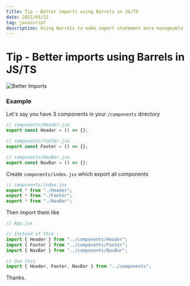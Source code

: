 ```yaml
---
title: Tip - Better imports using Barrels in JS/TS
date: 2021/05/12
tag: javascript
description: Using Barrels to make import statement more manageable
---
```


# Tip - Better imports using Barrels in JS/TS


<Image
  src="/images/Imports.jsx.svg"
  alt="Better Imports"
  width={700}
  height={480}
  layout="responsive"
  quality={100}
  className="next-image"
/>

### Example

Let's say you have 3 components in your `/components` directory

```jsx
// components/Header.jsx
export const Header = () => {};
```

```jsx
// components/Footer.jsx
export const Footer = () => {};
```

```jsx
// components/NavBar.jsx
export const NavBar = () => {};
```

Create `components/index.jsx` which export all components

```jsx
// components/index.jsx
export * from "./Header";
export * from "./Footer";
export * from "./NavBar";
```

Then import them like

```jsx
// App.jsx

// Instead of this -
import { Header } from "../components/Header";
import { Footer } from "../components/Footer";
import { NavBar } from "../components/NavBar";

// Use this
import { Header, Footer, NavBar } from "../components";
```

Thanks.
